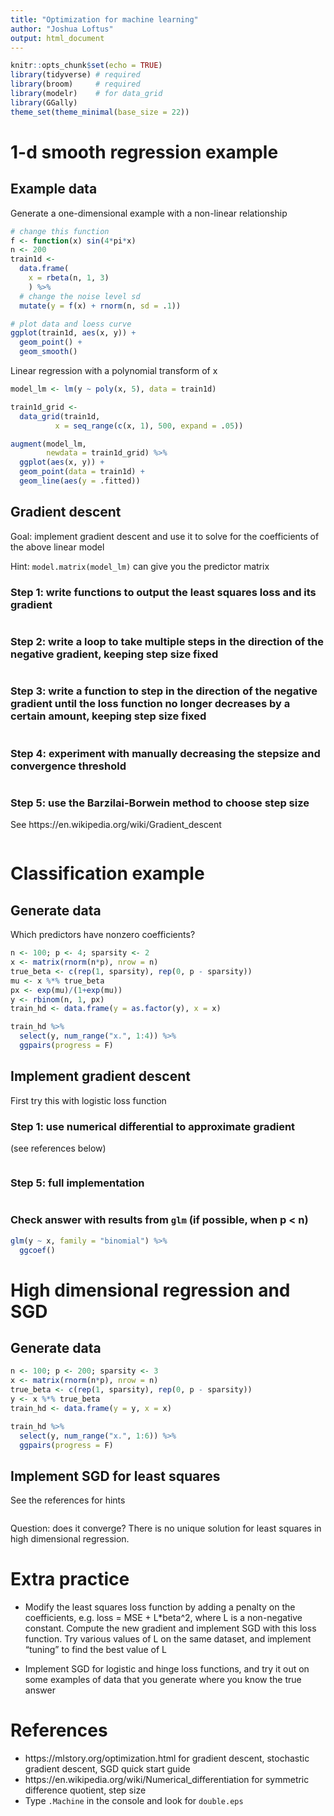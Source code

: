 ```yaml
---
title: "Optimization for machine learning"
author: "Joshua Loftus"
output: html_document
---
```


```r
knitr::opts_chunk$set(echo = TRUE)
library(tidyverse) # required
library(broom)     # required
library(modelr)    # for data_grid
library(GGally)
theme_set(theme_minimal(base_size = 22))
```


# 1-d smooth regression example

## Example data

Generate a one-dimensional example with a non-linear relationship

```r
# change this function
f <- function(x) sin(4*pi*x)
n <- 200
train1d <- 
  data.frame(
    x = rbeta(n, 1, 3)
    ) %>%
  # change the noise level sd
  mutate(y = f(x) + rnorm(n, sd = .1))

# plot data and loess curve
ggplot(train1d, aes(x, y)) + 
  geom_point() +
  geom_smooth()
```

Linear regression with a polynomial transform of x

```r
model_lm <- lm(y ~ poly(x, 5), data = train1d)

train1d_grid <- 
  data_grid(train1d,
          x = seq_range(c(x, 1), 500, expand = .05))

augment(model_lm,
        newdata = train1d_grid) %>%
  ggplot(aes(x, y)) +
  geom_point(data = train1d) +
  geom_line(aes(y = .fitted))
```

## Gradient descent

Goal: implement gradient descent and use it to solve for the coefficients of the above linear model

Hint: `model.matrix(model_lm)` can give you the predictor matrix

### Step 1: write functions to output the least squares loss and its gradient

```r

```

### Step 2: write a loop to take multiple steps in the direction of the negative gradient, keeping step size fixed

```r

```

### Step 3: write a function to step in the direction of the negative gradient until the loss function no longer decreases by a certain amount, keeping step size fixed

```r

```

### Step 4: experiment with manually decreasing the stepsize and convergence threshold

```r

```

### Step 5: use the Barzilai-Borwein method to choose step size

See https://en.wikipedia.org/wiki/Gradient_descent

```r

```

# Classification example

## Generate data

Which predictors have nonzero coefficients?

```r
n <- 100; p <- 4; sparsity <- 2
x <- matrix(rnorm(n*p), nrow = n)
true_beta <- c(rep(1, sparsity), rep(0, p - sparsity))
mu <- x %*% true_beta
px <- exp(mu)/(1+exp(mu))
y <- rbinom(n, 1, px)
train_hd <- data.frame(y = as.factor(y), x = x)
```

```r
train_hd %>% 
  select(y, num_range("x.", 1:4)) %>%
  ggpairs(progress = F)
```
## Implement gradient descent

First try this with logistic loss function

### Step 1: use numerical differential to approximate gradient

(see references below)

```r

```

### Step 5: full implementation

```r

```

### Check answer with results from `glm` (if possible, when p < n)

```r
glm(y ~ x, family = "binomial") %>%
  ggcoef()
```
# High dimensional regression and SGD

## Generate data

```r
n <- 100; p <- 200; sparsity <- 3
x <- matrix(rnorm(n*p), nrow = n)
true_beta <- c(rep(1, sparsity), rep(0, p - sparsity))
y <- x %*% true_beta
train_hd <- data.frame(y = y, x = x)
```

```r
train_hd %>% 
  select(y, num_range("x.", 1:6)) %>%
  ggpairs(progress = F)
```

## Implement SGD for least squares

See the references for hints

```r

```

Question: does it converge? There is no unique solution for least squares in high dimensional regression.

# Extra practice

- Modify the least squares loss function by adding a penalty on the coefficients, e.g. loss = MSE + L*beta^2, where L is a non-negative constant. Compute the new gradient and implement SGD with this loss function. Try various values of L on the same dataset, and implement "tuning" to find the best value of L 

- Implement SGD for logistic and hinge loss functions, and try it out on some examples of data that you generate where you know the true answer

# References

- https://mlstory.org/optimization.html for gradient descent, stochastic gradient descent, SGD quick start guide
- https://en.wikipedia.org/wiki/Numerical_differentiation for symmetric difference quotient, step size
- Type `.Machine` in the console and look for `double.eps`
